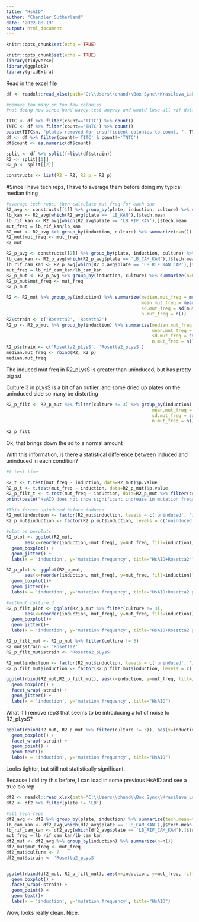 ```yaml
---
title: "HsAID"
author: "Chandler Sutherland"
date: '2022-08-19'
output: html_document
---
```


```r
knitr::opts_chunk$set(echo = TRUE)
```


```r
knitr::opts_chunk$set(echo = TRUE)
library(tidyverse)
library(ggplot2)
library(gridExtra)
```

Read in the excel file 
```r
df <- readxl::read_xlsx(path="C:\\Users\\chand\\Box Sync\\Krasileva_Lab\\Research\\chandler\\Krasileva Lab\\E9\\Colony_count_excel\\08182022_HsAID_Rosetta2_pLysS.xlsx")

#remove too many or too few colonies
#not doing now since hand wavey test anyway and would lose all rif data 

TITC <- df %>% filter(count=='TITC') %>% count()
TNTC <- df %>% filter(count=='TNTC') %>% count()
paste(TITC$n, "plates removed for insufficient colonies to count, ", TNTC$n, "plates removed for too many colonies to count.")
df <- df %>% filter(count!='TITC' & count!='TNTC')
df$count <- as.numeric(df$count)

split <- df %>% split(f=list(df$strain))
R2 <- split[[1]]
R2_p <- split[[2]]

constructs <- list(R2 = R2, R2_p = R2_p)
```

#Since I have tech reps, I have to average them before doing my typical median thing 
```r
#average tech reps, then calculate mut freq for each one
R2_avg <- constructs[[1]] %>% group_by(plate, induction, culture) %>% summarize(tech.mean=mean(CFU))
lb_kan <- R2_avg[which(R2_avg$plate == 'LB_KAN'),]$tech.mean
lb_rif_kan <- R2_avg[which(R2_avg$plate == 'LB_RIF_KAN'),]$tech.mean
mut_freq = lb_rif_kan/lb_kan
R2_mut <- R2_avg %>% group_by(induction, culture) %>% summarize(n=n())
R2_mut$mut_freq <- mut_freq
R2_mut

R2_p_avg <- constructs[[2]] %>% group_by(plate, induction, culture) %>% summarize(tech.mean=mean(CFU))
lb_cam_kan <- R2_p_avg[which(R2_p_avg$plate == 'LB_CAM_KAN'),]$tech.mean
lb_rif_cam_kan <- R2_p_avg[which(R2_p_avg$plate == 'LB_RIF_KAN_CAM'),]$tech.mean
mut_freq = lb_rif_cam_kan/lb_cam_kan
R2_p_mut <- R2_p_avg %>% group_by(induction, culture) %>% summarize(n=n())
R2_p_mut$mut_freq <- mut_freq
R2_p_mut
```

```r
R2 <- R2_mut %>% group_by(induction) %>% summarize(median.mut_freq = median(mut_freq), 
                                                   mean.mut_freq = mean(mut_freq),
                                                   sd.mut_freq = sd(mut_freq), 
                                                   n.mut_freq = n())
R2$strain <- c('Rosetta2', 'Rosetta2')
R2_p <- R2_p_mut %>% group_by(induction) %>% summarize(median.mut_freq = median(mut_freq), 
                                                       mean.mut_freq = mean(mut_freq),
                                                       sd.mut_freq = sd(mut_freq), 
                                                       n.mut_freq = n())
R2_p$strain <- c('Rosetta2_pLysS', 'Rosetta2_pLysS')
median.mut_freq <- rbind(R2, R2_p)
median.mut_freq
```
The induced mut freq in R2_pLysS is greater than uninduced, but has pretty big sd 

Culture 3 in pLysS is a bit of an outlier, and some dried up plates on the uninduced side so many be distorting 
```r
R2_p_filt <- R2_p_mut %>% filter(culture != 3) %>% group_by(induction) %>% summarize(median.mut_freq = median(mut_freq), 
                                                       mean.mut_freq = mean(mut_freq),
                                                       sd.mut_freq = sd(mut_freq), 
                                                       n.mut_freq = n())

R2_p_filt

```
Ok, that brings down the sd to a normal amount


With this information, is there a statistical difference between induced and uninduced in each condition? 
```r
#t test time 

R2_t <- t.test(mut_freq ~ induction, data=R2_mut)$p.value
R2_p_t <- t.test(mut_freq ~ induction, data=R2_p_mut)$p.value
R2_p_filt_t <- t.test(mut_freq ~ induction, data=R2_p_mut %>% filter(culture != 3))$p.value
print(paste("HsAID does not show significant increase in mutation frequency in either condition, with a p value of ", R2_t, "in Rosetta2 and ", R2_p_t, "in Rosetta2 + pLysS. Removing culture 3 does not change significance, with a p value of", R2_p_filt_t))
```

```r
#This forces uninduced before induced
R2_mut$induction <- factor(R2_mut$induction, levels = c('uninduced', 'induced'), ordered=TRUE)
R2_p_mut$induction <- factor(R2_p_mut$induction, levels = c('uninduced', 'induced'), ordered=TRUE)

#plot as boxplots 
R2_plot <- ggplot(R2_mut, 
       aes(x=reorder(induction,-mut_freq), y=mut_freq, fill=induction)) + 
  geom_boxplot() + 
  geom_jitter() +
  labs(x = 'induction', y='mutation frequency', title="HsAID+Rosetta2")

R2_p_plot <- ggplot(R2_p_mut, 
       aes(x=reorder(induction, mut_freq), y=mut_freq, fill=induction)) + 
  geom_boxplot()+
  geom_jitter()+
  labs(x = 'induction', y='mutation frequency', title="HsAID+Rosetta2 pLysS")

#without culture 3
R2_p_filt_plot <- ggplot(R2_p_mut %>% filter(culture != 3), 
       aes(x=reorder(induction, mut_freq), y=mut_freq, fill=induction)) + 
  geom_boxplot()+
  geom_jitter()+
  labs(x = 'induction', y='mutation frequency', title="HsAID+Rosetta2 pLysS")

R2_p_filt_mut <- R2_p_mut %>% filter(culture != 3)
R2_mut$strain <- 'Rosetta2'
R2_p_filt_mut$strain <- 'Rosetta2_pLysS'

R2_mut$induction <- factor(R2_mut$induction, levels = c('uninduced', 'induced'), ordered=TRUE)
R2_p_filt_mut$induction <- factor(R2_p_filt_mut$induction, levels = c('uninduced', 'induced'), ordered=TRUE)

ggplot(rbind(R2_mut,R2_p_filt_mut), aes(x=induction, y=mut_freq, fill=induction, label=culture)) + 
  geom_boxplot() + 
  facet_wrap(~strain) +
  geom_jitter() +
  labs(x = 'induction', y='mutation frequency', title="HsAID")
```

What if I remove rep3 that seems to be introducing a lot of noise to R2_pLysS?

```r
ggplot(rbind(R2_mut, R2_p_mut %>% filter(culture != 3)), aes(x=induction, y=mut_freq, fill=induction, label=culture)) + 
  geom_boxplot() + 
  facet_wrap(~strain) +
  geom_point() +
  geom_text()+
  labs(x = 'induction', y='mutation frequency', title="HsAID")
```
Looks tighter, but still not statistically significant.  


Because I did try this before, I can load in some previous HsAID and see a true bio rep 
```r
df2 <- readxl::read_xlsx(path="C:\\Users\\chand\\Box Sync\\Krasileva_Lab\\Research\\chandler\\Krasileva Lab\\E9\\Colony_count_excel\\02042022_HsAID_Rosetta2p.xlsx")
df2 <- df2 %>% filter(plate != 'LB')

#all tech reps 
df2_avg <- df2 %>% group_by(plate, induction) %>% summarize(tech.mean=mean(CFU))
lb_cam_kan <- df2_avg[which(df2_avg$plate == 'LB_CAM_KAN'),]$tech.mean
lb_rif_cam_kan <- df2_avg[which(df2_avg$plate == 'LB_RIF_CAM_KAN'),]$tech.mean
mut_freq = lb_rif_cam_kan/lb_cam_kan
df2_mut <- df2_avg %>% group_by(induction) %>% summarize(n=n())
df2_mut$mut_freq <- mut_freq
df2_mut$culture <- 7
df2_mut$strain <- 'Rosetta2_pLysS'


ggplot(rbind(df2_mut, R2_p_filt_mut), aes(x=induction, y=mut_freq, fill=induction, label=culture)) + 
  geom_boxplot() + 
  facet_wrap(~strain) +
  geom_point() +
  geom_text()+
  labs(x = 'induction', y='mutation frequency', title="HsAID")
```

Wow, looks really clean. Nice. 
